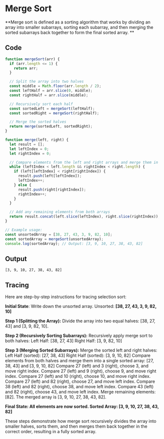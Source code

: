 # Merge Sort

**Merge sort is defined as a sorting algorithm that works by dividing an array into smaller subarrays, sorting each subarray, and then merging the sorted subarrays back together to form the final sorted array. **
 

## Code
```js filename="Sorting-Algo/mg.js"
function mergeSort(arr) {
  if (arr.length <= 1) {
    return arr;
  }

  // Split the array into two halves
  const middle = Math.floor(arr.length / 2);
  const leftHalf = arr.slice(0, middle);
  const rightHalf = arr.slice(middle);

  // Recursively sort each half
  const sortedLeft = mergeSort(leftHalf);
  const sortedRight = mergeSort(rightHalf);

  // Merge the sorted halves
  return merge(sortedLeft, sortedRight);
}

function merge(left, right) {
  let result = [];
  let leftIndex = 0;
  let rightIndex = 0;

  // Compare elements from the left and right arrays and merge them in sorted order
  while (leftIndex < left.length && rightIndex < right.length) {
    if (left[leftIndex] < right[rightIndex]) {
      result.push(left[leftIndex]);
      leftIndex++;
    } else {
      result.push(right[rightIndex]);
      rightIndex++;
    }
  }

  // Add any remaining elements from both arrays
  return result.concat(left.slice(leftIndex), right.slice(rightIndex));
}

// Example usage:
const unsortedArray = [38, 27, 43, 3, 9, 82, 10];
const sortedArray = mergeSort(unsortedArray);
console.log(sortedArray); // Output: [3, 9, 10, 27, 38, 43, 82]

```

## Output
```
[3, 9, 10, 27, 38, 43, 82]
```

## Tracing 
Here are step-by-step instructions for tracing selection sort:

**Initial State**: Write down the unsorted array.
Unsorted: **[38, 27, 43, 3, 9, 82, 10]**

**Step 1 (Splitting the Array):**
Divide the array into two equal halves: [38, 27, 43] and [3, 9, 82, 10].

**Step 2 (Recursively Sorting Subarrays):**
Recursively apply merge sort to both halves:
Left Half: [38, 27, 43]
Right Half: [3, 9, 82, 10]

**Step 3 (Merging Sorted Subarrays):**
Merge the sorted left and right halves:
Left Half (sorted): [27, 38, 43]
Right Half (sorted): [3, 9, 10, 82]
Compare elements from both halves and merge them into a single sorted array:
[27, 38, 43] and [3, 9, 10, 82]
Compare 27 (left) and 3 (right), choose 3, and move right index.
Compare 27 (left) and 9 (right), choose 9, and move right index.
Compare 27 (left) and 10 (right), choose 10, and move right index.
Compare 27 (left) and 82 (right), choose 27, and move left index.
Compare 38 (left) and 82 (right), choose 38, and move left index.
Compare 43 (left) and 82 (right), choose 43, and move left index.
Merge remaining elements: [82].
The merged array is [3, 9, 10, 27, 38, 43, 82].

**Final State: All elements are now sorted.
Sorted Array: [3, 9, 10, 27, 38, 43, 82]**


These steps demonstrate how merge sort recursively divides the array into smaller halves, sorts them, and then merges them back together in the correct order, resulting in a fully sorted array.